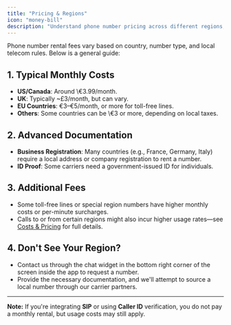 ```yaml
---
title: "Pricing & Regions"
icon: "money-bill"
description: "Understand phone number pricing across different regions, documentation requirements, and additional fees"
---
```


Phone number rental fees vary based on country, number type, and local telecom rules. Below is a general guide:

## 1. Typical Monthly Costs

- **US/Canada**: Around \€3.99/month.
- **UK**: Typically ~£3/month, but can vary.
- **EU Countries**: €3–€5/month, or more for toll-free lines.
- **Others**: Some countries can be \€3 or more, depending on local taxes.

## 2. Advanced Documentation

- **Business Registration**: Many countries (e.g., France, Germany, Italy) require a local address or company registration to rent a number.
- **ID Proof**: Some carriers need a government-issued ID for individuals.

## 3. Additional Fees

- Some toll-free lines or special region numbers have higher monthly costs or per-minute surcharges.
- Calls to or from certain regions might also incur higher usage rates—see [Costs & Pricing](/pricing/overview) for full details.

## 4. Don't See Your Region?

- Contact us through the chat widget in the bottom right corner of the screen inside the app to request a number.
- Provide the necessary documentation, and we'll attempt to source a local number through our carrier partners.

---

**Note:** If you're integrating **SIP** or using **Caller ID** verification, you do not pay a monthly rental, but usage costs may still apply.
